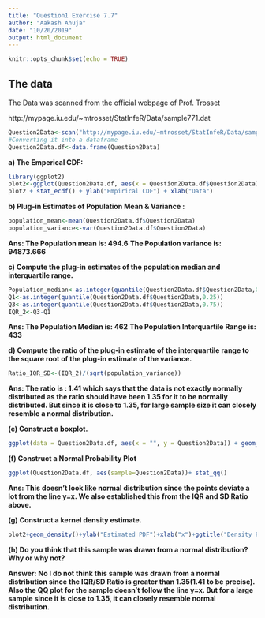 ```yaml
---
title: "Question1 Exercise 7.7"
author: "Aakash Ahuja"
date: "10/20/2019"
output: html_document
---
```


```r
knitr::opts_chunk$set(echo = TRUE)
```

## The data

The Data was scanned from the official webpage of Prof. Trosset

http://mypage.iu.edu/~mtrosset/StatInfeR/Data/sample771.dat

```r
Question2Data<-scan("http://mypage.iu.edu/~mtrosset/StatInfeR/Data/sample771.dat")
#Converting it into a dataframe
Question2Data.df<-data.frame(Question2Data)
```

**a) The Emperical CDF:**
``` r
library(ggplot2)
plot2<-ggplot(Question2Data.df, aes(x = Question2Data.df$Question2Data))
plot2 + stat_ecdf() + ylab("Empirical CDF") + xlab("Data")
```


**b) Plug-in Estimates of Population Mean & Variance :**
``` r
population_mean<-mean(Question2Data.df$Question2Data)
population_variance<-var(Question2Data.df$Question2Data)
```

**Ans: The Population mean is: 494.6**
**The Population variance is: 94873.666**

**c) Compute the plug-in estimates of the population median and interquartile range.**

``` r
Population_median<-as.integer(quantile(Question2Data.df$Question2Data,0.50))
Q1<-as.integer(quantile(Question2Data.df$Question2Data,0.25))
Q3<-as.integer(quantile(Question2Data.df$Question2Data,0.75))
IQR_2<-Q3-Q1
```

**Ans: The Population Median is: 462**
**The Population Interquartile Range is: 433**

**d) Compute the ratio of the plug-in estimate of the interquartile range to the square root of the plug-in estimate of the variance.**
``` r
Ratio_IQR_SD<-(IQR_2)/(sqrt(population_variance))
```

**Ans: The ratio is : 1.41 which says that the data is not exactly normally distributed as the ratio should have been 1.35 for it to be normally distributed. But since it is close to 1.35, for large sample size it can closely resemble a normal distribution. **

**(e) Construct a boxplot.**
``` r
ggplot(data = Question2Data.df, aes(x = "", y = Question2Data)) + geom_boxplot() 
```

**(f) Construct a Normal Probability Plot**
``` r
ggplot(Question2Data.df, aes(sample=Question2Data))+ stat_qq()

```

**Ans: This doesn't look like normal distribution since the points deviate a lot from the line y=x. We also established this from the IQR and SD Ratio above.**

**(g) Construct a kernel density estimate.**
``` r
plot2+geom_density()+ylab("Estimated PDF")+xlab("x")+ggtitle("Density Plot")
```

**(h) Do you think that this sample was drawn from a normal distribution? Why or why not?**

**Answer: No I do not think this sample was drawn from a normal distribution since the IQR/SD Ratio is greater than 1.35(1.41 to be precise). Also the QQ plot for the sample doesn't follow the line y=x. But for a large sample since it is close to 1.35, it can closely resemble normal distribution.**




